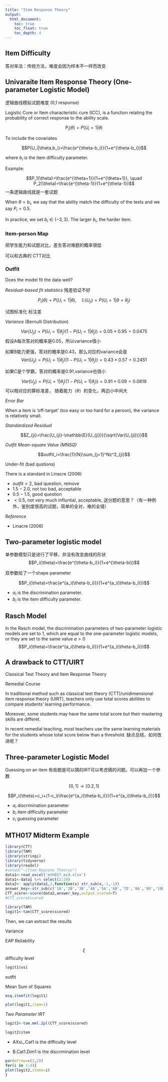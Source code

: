 ```yaml
---
title: "Item Response Theory"
output:
  html_document:
    toc: true
    toc_float: true
    toc_depth: 4
---
```


## Item Difficulty

答对率法：传统方法，难度会因为样本不一样而改变

## Univaraite Item Response Theory (One-parameter Logistic Model)

逻辑曲线模拟试题难度 (0,1 response)

Logistic Cure or Item characteristic cure (ICC), is a function relating the probability of correct response to the ability scale.

$$P_i(\theta)=P(U_i=1|\theta)$$

To include the covariates

$$P(U_i|\theta,b_i)=\frac{e^{\theta-b_i}}{1+e^{\theta-b_i}}$$

where $b_i$ is the item difficulty parameter.

Example: 

$$P_1(\theta)=\frac{e^{\theta+1}}{1+e^{\theta+1}}, \quad P_2(\theta)=\frac{e^{\theta-1}}{1+e^{\theta-1}}$$
一条逻辑曲线就是一套试题

When $\theta=b_i$, we say that the ability match the difficulty of the tests and we say $P_i=0.5$.

In practice, we set $b_i \in (-3,3)$. The larger $b_i$, the harder item.

### Item-person Map

把学生能力和试题对比，差生答对难题的概率很低

可以和古典的 CTT对比 

### Outfit

Does the model fit the data well?

*Residual-based fit statistics*  残差验证不好 

$$P_i(\theta)=P(U_i=1|\theta), \quad \mathbb{E}(U_{ji})=P(U_i=1|\theta=\theta_j)$$

试图标准化 标注差 

*Variance*  (Bernulli Distribution)

$$Var(U_{ji})=P(U_i=1|\theta_j)(1-P(U_i=1|\theta_j))=0.05\times 0.95=0.0475$$
假设A每次答对的概率是0.05，所以variance很小

如果B能力更强，答对的概率是0.43，那么对应的variance会是
$$Var(U_{ji})=P(U_i=1|\theta_j)(1-P(U_i=1|\theta_j))=0.43\times 0.57=0.2451$$

如果C是个学霸，答对的概率是0.91,variance也很小

$$Var(U_{ji})=P(U_i=1|\theta_j)(1-P(U_i=1|\theta_j))=0.91\times 0.09=0.0819$$
可以相对应的算标准差， 随着能力（$\theta$）的变化，两边小中间大

*Error Bar*

When a item is 'off-target' (too easy or too hard for a person), the variance is relatively small.
  
*Standardized Residual*

$$Z_{ji}=\frac{U_{ji}-\mathbb{E}(U_{ji})}{\sqrt{Var(U_{ji})}}$$

*Outfit Mean-square Value (MNSQ)*

$$outfit_i=\frac{1}{N}\sum_{j=1}^Nz^2_{ji}$$

Under-fit (bad qustions)

There is a standard in Linacre (2006)

+ $outfit > 2$, bad question, remove
+ $1.5 - 2.0$, not too bad, acceptable
+ $0.5 - 1.5$, good question
+ $<0.5$, not very much influntial, acceptable, 送分题的意思？（有一种例外，鉴别度很高的试题，简单的全对，难的全错）

*Reference*

+ Linacre (2006)


## Two-parameter logistic model
单参数模型只是进行了平移，并没有改变曲线的形状
$$P_i(\theta)=\frac{e^{\theta-b_i}}{1+e^{\theta-bi}}$$

双参数给了一个shape parameter

$$P_i(\theta)=\frac{e^{a_i(\theta-b_i)}}{1+e^{a_i(\theta-b_i)}}$$

+ $a_i$ is the discrimination parameter.
+ $b_i$ is the item difficulty parameter.

## Rasch Model

In the Rasch model, the discrinimation parameters of two-parameter logistic models are set to 1, which are equal to the one-parameter logistic models, or they are set to the same value $a>0$
$$P_i(\theta)=\frac{e^{a_i(\theta-b_i)}}{1+e^{a_i(\theta-b_i)}}$$



## A drawback to CTT/UIRT

Classical Test Theory and Item Response Theory

Remedial Course

In traditional method such as classical test theory (CTT)/unidimensional item response theory (UIRT), teachers only use total scores abilities to compare students' learning performance.

Moreover, some students may have the same total score but their mastering skills are differet.

In recent remedial teaching, most teachers use the same learning materials for the students whose total score below than a threshold. 缺点总结，如何改进呢？


## Three-parameter Logistic Model

Guessing on an item 有些题是可以猜的IRT可以考虑猜的问题。可以再加一个参数

$$[0,1] \rightarrow [0.2,1]$$

$$P_i(\theta)=c_i+(1-c_i)\frac{e^{a_i(\theta-b_i)}}{1+e^{a_i(\theta-b_i)}}$$

+ $a_i$ discrimination parameter
+ $b_i$ item difficulty parameter
+ $c_i$ guessing parameter

## MTH017 Midterm Example

```r
library(CTT)
library(TAM)
library(stringi)
library(tidyverse)
library(readxl)
#setwd("~/Item_Repsone_Theoryu")
data1<-read_excel('mth017_mid.xlsx')
data1<-data1 %>% select(2:29)
data2<- apply(data1,2,function(x) str_sub(x,-1,-1))
answer_key<-str_sub(c('1A','2B','3B','4A','5A','6B','7D','8A','9D','10B','11A','12B','13D','14A','15C','16B','17B','18C','19C','20E','21A','22B','23C','24C','25B','26C','27D','28C'),-1,-1)
CTT_score<-score(data2,answer_key,output.scored=T)
#CTT_score$scored
```

```r
library(TAM)
logit1<-tam(CTT_score$scored)
```

Then, we can extract the results

Variance 

EAP Reliability

$$\xi$$
difficulty level

```r
logit1$xsi
```

outfit

Mean Sum of Squares
```r
msq.itemfit(logit1)
```

```r
plot(logit1,item=1)
```

*Two Parameter IRT*

```r
logit2<-tam.mml.2pl(CTT_score$scored)
```

```r
logit2$item
```

+ AXsi_.Cat1 is the difficulty level

+ B.Cat1.Dim1 is the discrimination level

```r
par(mfrow=c(2,2))
for(i in 1:4){
plot(logit2,items=i)
}
```  
